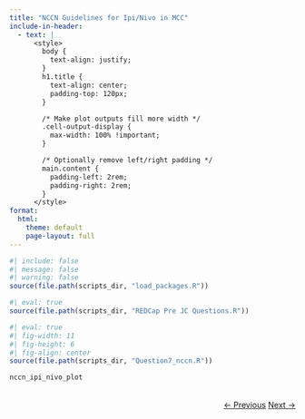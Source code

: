 ```yaml
---
title: "NCCN Guidelines for Ipi/Nivo in MCC"
include-in-header: 
  - text: |
      <style>
        body {
          text-align: justify;
        }
        h1.title {
          text-align: center;
          padding-top: 120px;
        }

        /* Make plot outputs fill more width */
        .cell-output-display {
          max-width: 100% !important;
        }

        /* Optionally remove left/right padding */
        main.content {
          padding-left: 2rem;
          padding-right: 2rem;
        }
      </style>
format:
  html:
    theme: default
    page-layout: full
---
```


```r
#| include: false
#| message: false
#| warning: false
source(file.path(scripts_dir, "load_packages.R"))
```



```r
#| eval: true
source(file.path(scripts_dir, "REDCap Pre JC Questions.R"))

```



```r
#| eval: true
#| fig-width: 11
#| fig-height: 6
#| fig-align: center
source(file.path(scripts_dir, "Question7_nccn.R"))

nccn_ipi_nivo_plot
```

<div style="text-align: right; margin-top: 2rem;">
  <a href="../coverage_denied/" class="btn btn-primary">← Previous</a>
  <a href="../labeling/" class="btn btn-primary">Next →</a>
</div>